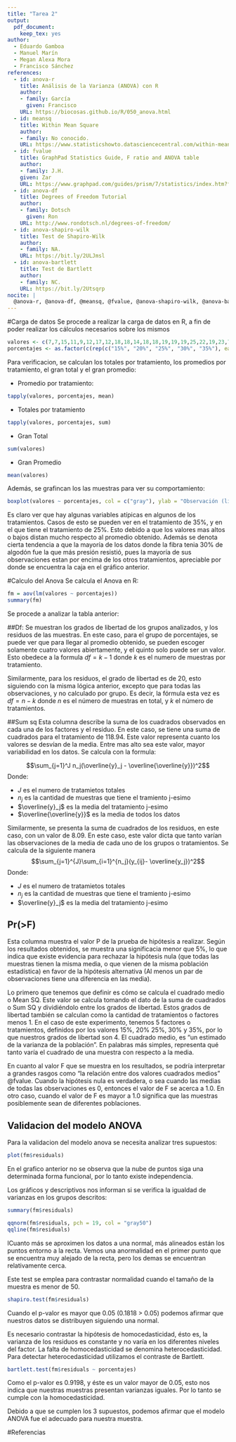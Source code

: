 ```yaml
---
title: "Tarea 2"
output: 
  pdf_document: 
    keep_tex: yes
author:
  - Eduardo Gamboa
  - Manuel Marín
  - Megan Alexa Mora
  - Francisco Sánchez
references:
  - id: anova-r
    title: Análisis de la Varianza (ANOVA) con R
    author: 
    - family: García
      given: Francisco
    URL: https://biocosas.github.io/R/050_anova.html
  - id: meansq
    title: Within Mean Square 
    author: 
    - family: No conocido.
    URL: https://www.statisticshowto.datasciencecentral.com/within-mean-square/
  - id: fvalue
    title: GraphPad Statistics Guide, F ratio and ANOVA table
    author:
    - family: J.H.
    given: Zar
    URL: https://www.graphpad.com/guides/prism/7/statistics/index.htm?f_ratio_and_anova_table_(one-way_anova).htm
  - id: anova-df
    title: Degrees of Freedom Tutorial
    author: 
    - family: Dotsch
      given: Ron
    URL: http://www.rondotsch.nl/degrees-of-freedom/
  - id: anova-shapiro-wilk
    title: Test de Shapiro-Wilk
    author: 
    - family: NA.
    URL: https://bit.ly/2ULJmsl
  - id: anova-bartlett
    title: Test de Bartlett
    author: 
    - family: NC.
    URL: https://bit.ly/2Utsqrp
nocite: |
  @anova-r, @anova-df, @meansq, @fvalue, @anova-shapiro-wilk, @anova-bartlett
---
```


#Carga de datos
Se procede a realizar la carga de datos en R, a fin de poder realizar los cálculos necesarios sobre los mismos
```r
valores <- c(7,7,15,11,9,12,17,12,18,18,14,18,18,19,19,19,25,22,19,23,7,10,11,15,11)
porcentajes <- as.factor(c(rep(c("15%", "20%", "25%", "30%", "35%"), each=5)))
```

Para verificacion, se calculan los totales por tratamiento, los promedios por tratamiento, el gran total y el gran promedio:

* Promedio por tratamiento:
```r
tapply(valores, porcentajes, mean)
```

* Totales por tratamiento
```r
tapply(valores, porcentajes, sum)
```

* Gran Total
```r
sum(valores)
```

* Gran Promedio
```r
mean(valores)
```

Además, se grafincan los las muestras para ver su comportamiento:
```r
boxplot(valores ~ porcentajes, col = c("gray"), ylab = "Observación (libras/pulgada cuadrada)")
```

Es claro ver que hay algunas variables atípicas en algunos de los tratamientos. Casos de esto se pueden ver en el tratamiento de 35%, y en el que tiene el tratamiento de 25%. Esto debido a que los valores mas altos o bajos distan mucho respecto al promedio obtenido. Además se denota cierta tendencia a que la mayoría de los datos donde la fibra tenia 30% de algodón fue la que más presión resistió, pues la mayoría de sus observaciones estan por encima de los otros tratamientos, apreciable por donde se encuentra la caja en el gráfico anterior. 

#Calculo del Anova
Se calcula el Anova en R:
```r
fm = aov(lm(valores ~ porcentajes))
summary(fm)
```
Se procede a analizar la tabla anterior:

##Df:
Se muestran los grados de libertad de los grupos analizados, y los residuos de las muestras. En este caso, para el grupo de porcentajes, se puede ver que para llegar al promedio obtenido, se pueden escoger solamente cuatro valores abiertamente, y el quinto solo puede ser un valor. Esto obedece a la formula $df = k - 1$ donde $k$ es el numero de muestras por tratamiento.

Similarmente, para los residuos, el grado de libertad es de 20, esto siguiendo con la misma lógica anterior, excepto que para todas las observaciones, y no calculado por grupo. Es decir, la fórmula esta vez es $df = n - k$ donde $n$ es el número de muestras en total, y $k$ el número de tratamientos. 

##Sum sq
Esta columna describe la suma de los cuadrados observados en cada una de los factores y el residuo. En este caso, se tiene una suma de cuadrados para el tratamiento de $118.94$. Este valor representa cuanto los valores se desvían de la media. Entre mas alto sea este valor, mayor variabilidad en los datos. Se calcula con la formula:

$$\sum_{j=1}^J n_j(\overline{y}_j - \overline{\overline{y}})^2$$
Donde:

* $J$ es el numero de tratamietos totales
* $n_j$ es la cantidad de muestras que tiene el tramiento j-esimo
* $\overline{y}_j$ es la media del tratamiento j-esimo
* $\overline{\overline{y}}$ es la media de todos los datos

Similarmente, se presenta la suma de cuadrados de los residuos, en este caso, con un valor de 8.09. En este caso, este valor dicta que tanto varían las observaciones de la media de cada uno de los grupos o tratamientos. Se calcula de la siguiente manera
$$\sum_{j=1}^{J}\sum_{i=1}^{n_j}(y_{ij}- \overline{y_j})^2$$
Donde:

* $J$ es el numero de tratamietos totales
* $n_j$ es la cantidad de muestras que tiene el tramiento j-esimo
* $\overline{y}_j$ es la media del tratamiento j-esimo

## Pr(>F)
Esta columna muestra el valor P de la prueba de hipótesis a realizar. Según los resultados obtenidos, se muestra una significacia menor que 5%, lo que indica que existe evidencia para rechazar la hipótesis nula (que todas las muestras tienen la misma media, o que vienen de la misma población estadística) en favor de la hipótesis alternativa (Al menos un par de observaciones tiene una diferencia en las media).

\section{Mean Square}

Lo primero que tenemos que definir es cómo se calcula el cuadrado medio o Mean SQ. Este valor se calcula tomando el dato de la suma de cuadrados o Sum SQ y dividiéndolo entre los grados de libertad. 
Estos grados de libertad también se calculan como la cantidad de tratamientos o factores menos 1. En el caso de este experimento, tenemos 5 factores o tratamientos, definidos por los valores 15%, 20% 25%, 30% y 35%, por lo que nuestros grados de libertad son 4. 
El cuadrado medio, es "un estimado de la varianza de la población". En palabras más simples, representa qué tanto varía el cuadrado de una muestra con respecto a la media. 

\section{F value}

En cuanto al valor F que se muestra en los resultados, se podría interpretar a grandes rasgos como "la relación entre dos valores cuadrados medios" @fvalue. Cuando la hipótesis nula es verdadera, o sea cuando las medias de todas las observaciones es 0, entonces el valor de F se acerca a 1.0. En otro caso, cuando el valor de F es mayor a 1.0 significa que las muestras posiblemente sean de diferentes poblaciones. 


## Validacion del modelo ANOVA

Para la validacion del modelo anova se necesita analizar tres supuestos:

\section{Independencia}

```r
plot(fm$residuals)
```

En el grafico anterior no se observa que la nube de puntos siga una determinada forma funcional, por lo tanto existe independencia.

\section{Normalidad}

Los gráficos y descriptivos nos informan si se verifica la igualdad de varianzas en los grupos descritos:

```r
summary(fm$residuals)

qqnorm(fm$residuals, pch = 19, col = "gray50") 
qqline(fm$residuals)
```

lCuanto más se aproximen los datos a una normal, más alineados están los puntos entorno a la recta. Vemos una anormalidad en el primer punto que se encuentra muy alejado de la recta, pero los demas se encuentran relativamente cerca.

\subsection{Test de Shapiro-Wilk}

Este test se emplea para contrastar normalidad cuando el tamaño de la muestra es menor de 50. 

```r
shapiro.test(fm$residuals)
```

Cuando el p-valor es mayor que 0.05 (0.1818 > 0.05) podemos afirmar que nuestros datos se distribuyen siguiendo una normal.


\section{Homocedasticidad}

Es necesario contrastar la hipótesis de homocedasticidad, ésto es, la varianza de los residuos es constante y no varía en los diferentes niveles del factor. La falta de homocedasticidad se denomina heterocedasticidad. 
Para detectar heterocedasticidad utilizamos el contraste de Bartlett. 


```r
bartlett.test(fm$residuals ~ porcentajes)
```


Como el p-valor es 0.9198, y éste es un valor mayor de 0.05, esto nos indica que nuestras muestras presentan varianzas iguales. Por lo tanto se cumple con la homocedasticidad.




Debido a que se cumplen los 3 supuestos, podemos afirmar que el modelo ANOVA fue el adecuado para nuestra muestra.

#Referencias
